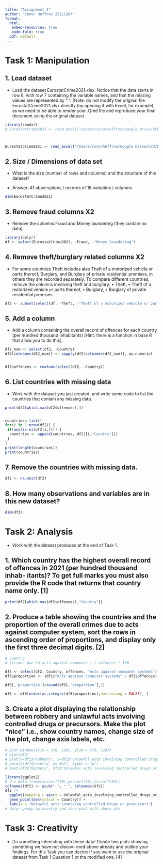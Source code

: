 ```yaml
---
title: "Assignment 1"
author: "Conor Heffron 23211267"
format: 
  html:
   embed-resources: true
   code-fold: true
  pdf: default
---
```


# Task 1: Manipulation

## 1. Load dataset

- Load the dataset EurostatCrime2021.xlsx. Notice that the data starts in row 6, with row 7 containing the variable names, and that the missing values are represented by ":". [Note: do not modify the original file EurostatCrime2021.xlsx directly (by opening it with Excel, for example) as we need to be able to render your .Qmd file and reproduce your final document
using the original dataset.

```r
library(readxl)
# EurostatCrime2021 <- read_excel("/Users/conorheffron/Google Drive/UCD/MSc in AI for Medicine and Medical Research/Courses/Trimester 1/STAT30340-Data Programming with R/EurostatCrime2021.xlsx", sheet = "Sheet 1", col_types = c("text", "numeric", "numeric", "numeric", "numeric", "numeric", "numeric", "numeric", "numeric", "numeric", "numeric", "numeric", "numeric",  "numeric", "numeric", "numeric", "numeric", "numeric"), skip = 5)



EurostatCrime2021 <- read_excel("/Users/conorheffron/Google Drive/UCD/MSc in AI for Medicine and Medical Research/Courses/Trimester 1/STAT30340-Data Programming with R/EurostatCrime2021.xlsx", sheet = "Sheet 1", skip = 5)
```

## 2. Size / Dimensions of data set

- What is the size (number of rows and columns) and the structure of this dataset?

- Answer: 41 observations / records of 18 variables / columns

```r
dim(EurostatCrime2021)
```

## 3. Remove fraud columns X2

- Remove the columns Fraud and Money laundering (they contain no data).

```r
library(dplyr)
df <- select(EurostatCrime2021, -Fraud, -"Money laundering")
```

## 4. Remove theft/burglary related columns X2

- For some countries Theft includes also Theft of a motorized vehicle or parts thereof, Burglary, and Burglary of private residential premises, in others they are recorded separately. To compare different countries, remove the columns involving theft and burglary:
  • Theft,
  • Theft of a motorized vehicle or parts thereof,
  • Burglary,
  • Burglary of private residential premises

```r
df2 <- subset(select(df, -Theft, -"Theft of a motorized vehicle or parts thereof", -Burglary, -"Burglary of private residential premises"))
```

## 5. Add a column

- Add a column containing the overall record of offences for each country (per hundred thousand inhabitants) [Hint: there is a function in base R that allow you to do this].

```r
df2_num <- select(df2, -Country)
df2[colnames(df2_num)] <- sapply(df2[colnames(df2_num)], as.numeric)


df2$offences <- rowSums(select(df2, -Country))
```

## 6. List countries with missing data

- Work with the dataset you just created, and write some code to list the countries that contain
any missing data.

```r
print(df2[which.max(df2$offences),])


countries<-list()
for(i in 1:nrow(df2)) { 
 if(any(is.na(df2[i,]))) {
  countries <- append(countries, df2[[i,"Country"]])
 }
}
print(length(countries))
print(countries)
```

## 7. Remove the countries with missing data.

```r
df2 <- na.omit(df2)
```

## 8. How many observations and variables are in this new dataset?

```r
dim(df2)
```

# Task 2: Analysis

- Work with the dataset produced at the end of Task 1.

## 1. Which country has the highest overall record of offences in 2021 (per hundred thousand inhab- itants)? To get full marks you must also provide the R code that returns that country name only. [1]

```r
print(df2[which.max(df2$offences),"Country"])
```

## 2. Produce a table showing the countries and the proportion of the overall crimes due to acts against computer system, sort the rows in ascending order of proportions, and display only the first three decimal digits. [2]

```r
# country
# (crimes due to acts against computer ) / offences * 100

df5 <- select(df2, Country, offences, "Acts against computer systems")
df5$proportion <- (df2$"Acts against computer systems" / df2$offences) * 100

df5[,'proportion']=round(df5[,'proportion'],3)

df6 <- df5[order(as.integer(df5$proportion),decreasing = FALSE), ]
```

## 3. Create a plot displaying the relationship between robbery and unlawful acts involving controlled drugs or precursors. Make the plot “nice” i.e., show country names, change size of the plot, change axis labels, etc.

```r
# plot.window(xlim = c(0, 120), ylim = c(0, 510))
# plot(df2)
# plot(y=df2$"Robbery", x=df2$"Unlawful acts involving controlled drugs or precursors", type="p", main = "The relationship between robbery and unlawful acts (controlled drugs...)", xlab = "Unlawful acts involving controlled drugs or precursors", ylab = "Robbery")
# points(df2$Country, y= Null, typer = "p")
# text(df2$"Robbery", df2$"Unlawful acts involving controlled drugs or precursors", labels = df2$Country)

library(ggplot2)
# d = data.frame(x=runif(50),y=runif(50),z=runif(50))
colnames(df2) <- gsub(" ", "_", colnames(df2))
df2 |>
  ggplot(mapping = aes(x = Unlawful_acts_involving_controlled_drugs_or_precursors, y = Robbery)) +
  geom_point(aes(colour = Country)) +
  labs(x = "Unlawful acts involving controlled drugs or precursors")
# dplyr group by country and then plot with above pts
```

# Task 3: Creativity

- Do something interesting with these data! Create two plots showing something we have not discov- ered above already and outline your findings. For this Task you can decide if you want to use the original dataset from Task 1 Question 1 or the modified one. [4]

```r

```

